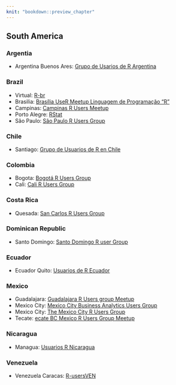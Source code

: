 ```yaml
---
knit: "bookdown::preview_chapter"
---
```


## South America

### Argentia

  * Argentina Buenos Ares: [Grupo de Usarios de R Argentina](http://ar.i314.com.ar/)

### Brazil

  * Virtual: [R-br](http://leg.est.ufpr.br/doku.php/software:rbr)
  *  Brasilia: [Brasília UseR Meetup Linguagem de Programação "R"](http://www.meetup.com/Brasilia-UseR-Meetup/)
  *  Campinas: [Campinas R Users Meetup](http://www.meetup.com/Campinas-R-Users-Meetup/)
  *  Porto Alegre: [RStat](http://www.meetup.com/RStat-RS-R-User-Group/)
  *  São Paulo: [São Paulo R Users Group](http://www.meetup.com/useR-SP/)

### Chile

  * Santiago: [Grupo de Usuarios de R en Chile](http://www.meetup.com/useRchile/)

### Colombia

  * Bogota: [Bogotá R Users Group](http://www.meetup.com/it/Bogota-R-Users-Group/)
  * Cali: [Cali R Users Group](http://www.meetup.com/R-Users-Group-Cali/)

### Costa Rica

  * Quesada: [San Carlos R Users Group](http://www.meetup.com/San-Carlos-R-User-Group/)

### Dominican Republic

  * Santo Domingo: [Santo Domingo R user Group](http://www.meetup.com/Santo-Domingo-R-useR-Group/)

### Ecuador

  * Ecuador Quito: [Usuarios de R Ecuador](http://www.meetup.com/Usuarios-de-R-Ecuador/)

### Mexico

  *  Guadalajara: [Guadalajara R Users group Meetup](http://www.meetup.com/Macao-R-Learning-Meetup/)
  *  Mexico City: [Mexico City Business Analytics Users Group](http://www.meetup.com/Mexico-City-Business-Analytics-Users/events/219135766/)
  *  Mexico City: [The Mexico City R Users Group](http://www.meetup.com/Macao-R-Learning-Meetup/)
  *  Tecate: [ecate BC Mexico R Users Group Meetup](http://www.meetup.com/Usuarios-de-R-Ecuador/)

### Nicaragua

  * Managua: [Usuarios R Nicaragua](https://www.facebook.com/groups/usuariosrnicaragua/)

### Venezuela

  * Venezuela Caracas: [R-usersVEN](http://www.meetup.com/R-usersVEN)
